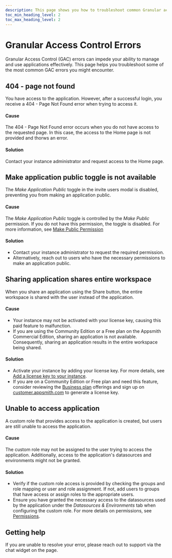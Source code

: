 ```yaml
---
description: This page shows you how to troubleshoot common Granular access control errors.
toc_min_heading_level: 2
toc_max_heading_level: 2
---
```


# Granular Access Control Errors

Granular Access Control (GAC) errors can impede your ability to manage and use applications effectively. This page helps you troubleshoot some of the most common GAC errors you might encounter. 

## 404 - page not found

You have access to the application. However, after a successful login, you receive a 404 - Page Not Found error when trying to access it.

#### Cause

The 404 - Page Not Found error occurs when you do not have access to the requested page. In this case, the access to the Home page is not provided and thorws an error.

#### Solution

Contact your instance administrator and request access to the Home page.

## Make application public toggle is not available

The _Make Application Public_ toggle in the invite users modal is disabled, preventing you from making an application public.

#### Cause

The _Make Application Public_ toggle is controlled by the _Make Public_ permission. If you do not have this permission, the toggle is disabled. For more information, see [Make Public Permission](/advanced-concepts/granular-access-control/reference/permissions#make-public-permission)

#### Solution


* Contact your instance administrator to request the required permission.
* Alternatively, reach out to users who have the necessary permissions to make an application public.

## Sharing application shares entire workspace

When you share an application using the Share button, the entire workspace is shared with the user instead of the application.

#### Cause

* Your instance may not be activated with your license key, causing this paid feature to malfunction.
* If you are using the Community Edition or a Free plan on the Appsmith Commercial Edition, sharing an application is not available. Consequently, sharing an application results in the entire workspace being shared.

#### Solution

* Activate your instance by adding your license key. For more details, see [Add a license key to your instance](/getting-started/setup/manage-plans/upgrade-plan?current-license-mode=add-license-key).
* If you are on a Community Edition or Free plan and need this feature, consider reviewing the [Business plan](https://www.appsmith.com/pricing) offerings and sign up on [customer.appsmith.com](https://customer.appsmith.com) to generate a license key.

## Unable to access application

A custom role that provides access to the application is created, but users are still unable to access the application.

#### Cause

The custom role may not be assigned to the user trying to access the application. Additionally, access to the application's datasources and environments might not be granted.

#### Solution

* Verify if the custom role access is provided by checking the groups and role mapping or user and role assignment. If not, add users to groups that have access or assign roles to the appropriate users.
* Ensure you have granted the necessary access to the datasources used by the application under the _Datasources & Environments_ tab when configuring the custom role. For more details on permissions, see [Permissions](/advanced-concepts/granular-access-control/reference/permissions).

## Getting help

If you are unable to resolve your error, please reach out to support via the chat widget on the page.